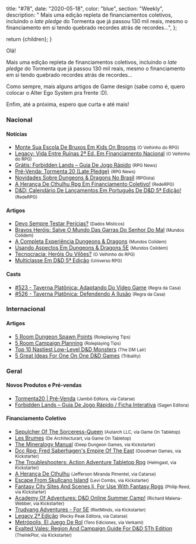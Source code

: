 
  title: "#78",
  date: "2020-05-18",
  color: "blue",
  section: "Weekly",
  description:
    "    Mais uma edição repleta de financiamentos coletivos, incluindo o *late pledge* do Tormenta que já passou 130 mil reais, mesmo o financiamento em si tendo quebrado recordes atrás de recordes...",
};

  return <InternalLayout meta={meta}>{children}</InternalLayout>;
}

Olá!

Mais uma edição repleta de financiamentos coletivos, incluindo o _late pledge_ do Tormenta que já passou 130 mil reais, mesmo o financiamento em si tendo quebrado recordes atrás de recordes...

Como sempre, mais alguns artigos de Game design (sabe como é, quero colocar o Alter Ego System pra frente :D).

Enfim, até a próxima, espero que curta e até mais!

### Nacional

#### Notícias

- [Monte Sua Escola De Bruxos Em Kids On Brooms] <small>(O Velhinho do RPG)</small>
- [Legacy: Vida Entre Ruínas 2ª Ed. Em Financiamento Nacional] <small>(O Velhinho do RPG)</small>
- [Grátis: Forbidden Lands – Guia De Jogo Rápido] <small>(RPG News)</small>
- [Pré-Venda: Tormenta 20 (Late Pledge)] <small>(RPG News)</small>
- [Novidades Sobre Dungeons &amp; Dragons No Brasil] <small>(RPGista)</small>
- [A Herança De Cthulhu Rpg Em Financiamento Coletivo!] <small>(RedeRPG)</small>
- [D&amp;D: Calendário De Lançamentos Em Português De D&amp;D 5ª Edição!] <small>(RedeRPG)</small>

#### Artigos

- [Devo Sempre Testar Perícias?] <small>(Dados Místicos)</small>
- [Bravos Heróis: Salve O Mundo Das Garras Do Senhor Do Mal] <small>(Mundos Colidem)</small>
- [A Completa Experiência Dungeons &amp; Dragons] <small>(Mundos Colidem)</small>
- [Usando Aspectos Em Dungeons &amp; Dragons 5E] <small>(Mundos Colidem)</small>
- [Tecnocracia: Heróis Ou Vilões?] <small>(O Velhinho do RPG)</small>
- [Multiclasse Em D&amp;D 5ª Edição] <small>(Universo RPG)</small>

#### Casts

- [#523 - Taverna Platônica: Adaptando Do Vídeo Game] <small>(Regra da Casa)</small>
- [#526 - Taverna Platônica: Defendendo A Ilusão] <small>(Regra da Casa)</small>

### Internacional

#### Artigos

- [5 Room Dungeon Spawn Points] <small>(Roleplaying Tips)</small>
- [5 Room Campaign Planning] <small>(Roleplaying Tips)</small>
- [Top 10 Nastiest Low-Level D&amp;D Monsters] <small>(The DM Lair)</small>
- [5 Great Ideas For One On One D&amp;D Games] <small>(Tribality)</small>

### Geral

#### Novos Produtos e Pré-vendas

- [Tormenta20 | Pré-Venda] <small>(Jambô Editora, via Catarse)</small>
- [Forbidden Lands – Guia De Jogo Rápido / Ficha Interativa] <small>(Sagen Editora)</small>

#### Financiamento Coletivo

- [Sepulcher Of The Sorceress-Queen] <small>(Autarch LLC, via Game On Tabletop)</small>
- [Les Brumes] <small>(De Architecturart, via Game On Tabletop)</small>
- [The Mineralogy Manual] <small>(Deep Dungeon Games, via Kickstarter)</small>
- [Dcc Rpg: Fred Saberhagen&#039;s Empire Of The East] <small>(Goodman Games, via Kickstarter)</small>
- [The Troubleshooters: Action Adventure Tabletop Rpg] <small>(Helmgast, via Kickstarter)</small>
- [A Herança De Cthulhu] <small>(Jefferson Miranda Pimentel, via Catarse)</small>
- [Escape From Skullcano Island] <small>(Levi Combs, via Kickstarter)</small>
- [Fantasy City Sites And Scenes Ii, For Use With Fantasy Rpgs] <small>(Philip Reed, via Kickstarter)</small>
- [Academy Of Adventures: D&amp;D Online Summer Camp!] <small>(Richard Malena-Webber, via Kickstarter)</small>
- [Trudvang Adventures - For 5E] <small>(RiotMinds, via Kickstarter)</small>
- [Legacy 2ª Edição] <small>(Rocky Peak Editora, via Catarse)</small>
- [Metrópolis, El Juego De Rol] <small>(Tero Ediciones, via Verkami)</small>
- [Exalted Vales: Region And Campaign Guide For D&amp;D 5Th Edition] <small>(TheInkPlor, via Kickstarter)</small>

[les brumes]: https://www.gameontabletop.com/cf354/les-brumes.html
[metrópolis, el juego de rol]: https://www.verkami.com/projects/26150-metropolis-el-juego-de-rol
[sepulcher of the sorceress-queen]: https://www.gameontabletop.com/cf359/sepulcher-of-the-sorceress-queen.html
[escape from skullcano island]: https://www.kickstarter.com/projects/planetxgames/escape-from-skullcano-island
[exalted vales: region and campaign guide for d&amp;d 5th edition]: https://www.kickstarter.com/projects/exaltedvales/exalted-vales-region-guide-and-campaign-for-5th-edition
[dcc rpg: fred saberhagen&#039;s empire of the east]: https://www.kickstarter.com/projects/1409961192/dcc-rpg-fred-saberhagens-empire-of-the-east
[the mineralogy manual]: https://www.kickstarter.com/projects/deepdungeongames/the-mineralogy-manual
[trudvang adventures - for 5e]: https://www.kickstarter.com/projects/riotminds/trudvang-adventures-for-5e
[the troubleshooters: action adventure tabletop rpg]: https://www.kickstarter.com/projects/helmgast/the-troubleshooters-action-adventure-tabletop-rpg
[bravos heróis: salve o mundo das garras do senhor do mal]: https://www.mundoscolidem.com.br/bravos-herois/
[monte sua escola de bruxos em kids on brooms]: https://ovelhinhodorpg.wordpress.com/2020/05/11/monte-sua-escola-de-bruxos-em-kids-on-brooms/
[#523 - taverna platônica: adaptando do vídeo game]: https://regradacasa.podbean.com/e/523-taverna-platonica-adaptando-do-video-game/
[top 10 nastiest low-level d&amp;d monsters]: https://www.thedmlair.com/2020/05/12/top-10-nastiest-low-level-dd-monsters/
[legacy: vida entre ruínas 2ª ed. em financiamento nacional]: https://ovelhinhodorpg.wordpress.com/2020/05/12/legacy-vida-entre-ruinas-2a-ed-em-financiamento-nacional/
[legacy 2ª edição]: https://www.catarse.me/legacy2e
[fantasy city sites and scenes ii, for use with fantasy rpgs]: https://www.kickstarter.com/projects/philipreed/fantasy-city-sites-and-scenes-ii-for-use-with-fantasy-rpgs
[academy of adventures: d&amp;d online summer camp!]: https://www.kickstarter.com/projects/rmalena/academy-of-adventure
[a herança de cthulhu rpg em financiamento coletivo!]: https://www.rederpg.com.br/2020/05/12/a-heranca-de-cthulhu-rpg-em-financiamento-coletivo/
[a herança de cthulhu]: https://www.catarse.me/a_heranca_de_cthulhu_58de
[5 great ideas for one on one d&amp;d games]: https://www.tribality.com/2020/05/13/5-great-ideas-for-one-on-one-dd-games/
[a completa experiência dungeons &amp; dragons]: https://www.mundoscolidem.com.br/a-completa-experiencia-dungeons-dragons/
[grátis: forbidden lands – guia de jogo rápido]: https://newsrpg.wordpress.com/2020/05/14/gratis-forbidden-lands-guia-de-jogo-rapido/
[forbidden lands – guia de jogo rápido / ficha interativa]: https://sageneditora.com.br/produto/guia_de_jogo_rapido_fl_ptbr
[5 room dungeon spawn points]: https://www.roleplayingtips.com/campaigns/5-room-dungeon-spawn-points/
[5 room campaign planning]: https://www.roleplayingtips.com/campaigns/5-room-campaign-planning/
[d&amp;d: calendário de lançamentos em português de d&amp;d 5ª edição!]: https://www.rederpg.com.br/2020/05/14/dd-calendario-de-lancamentos-em-portugues-de-dd-5a-edicao/
[tecnocracia: heróis ou vilões?]: https://ovelhinhodorpg.wordpress.com/2020/05/14/tecnocracia-herois-ou-viloes/
[#526 - taverna platônica: defendendo a ilusão]: https://regradacasa.podbean.com/e/526-taverna-platonica-defendendo-a-ilusao/
[novidades sobre dungeons &amp; dragons no brasil]: https://rpgista.com.br/2020/05/14/novidades-sobre-dungeons-dragons-no-brasil/
[usando aspectos em dungeons &amp; dragons 5e]: https://www.mundoscolidem.com.br/aspectos-dd-5e/
[multiclasse em d&amp;d 5ª edição]: https://universorpg.com/espada-e-magia/dicas/multiclasse-em-dd-5a-edicao/
[pré-venda: tormenta 20 (late pledge)]: https://newsrpg.wordpress.com/2020/05/16/pre-venda-tormenta-20/
[tormenta20 | pré-venda]: https://www.catarse.me/pt/tormenta20pre
[devo sempre testar perícias?]: https://dadosmisticos.com/2020/05/16/devo-sempre-testar-pericias/
